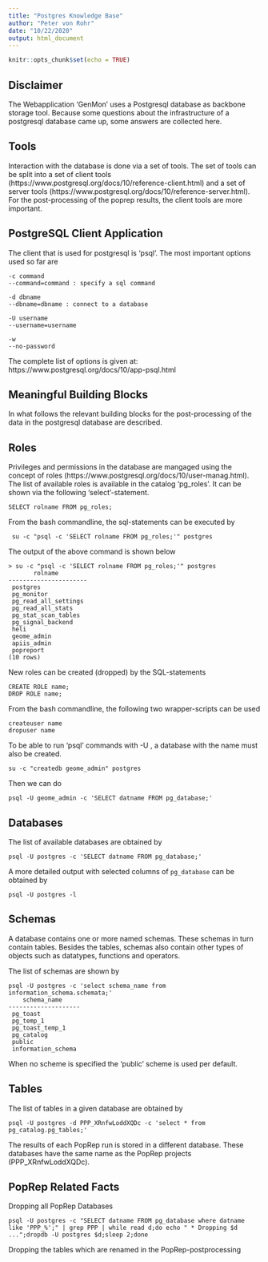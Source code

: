 ```yaml
---
title: "Postgres Knowledge Base"
author: "Peter von Rohr"
date: "10/22/2020"
output: html_document
---
```


```r
knitr::opts_chunk$set(echo = TRUE)
```

## Disclaimer
The Webapplication 'GenMon' uses a Postgresql database as backbone storage tool. Because some questions about the infrastructure of a postgresql database came up, some answers are collected here.


## Tools
Interaction with the database is done via a set of tools. The set of tools can be split into a set of client tools (https://www.postgresql.org/docs/10/reference-client.html) and a set of server tools (https://www.postgresql.org/docs/10/reference-server.html). For the post-processing of the poprep results, the client tools are more important.


## PostgreSQL Client Application
The client that is used for postgresql is 'psql'. The most important options used so far are

```
-c command
--command=command : specify a sql command

-d dbname
--dbname=dbname : connect to a database

-U username
--username=username

-w
--no-password

```

The complete list of options is given at: https://www.postgresql.org/docs/10/app-psql.html


## Meaningful Building Blocks
In what follows the relevant building blocks for the post-processing of the data in the postgresql database are described.


## Roles
Privileges and permissions in the database are mangaged using the concept of roles (https://www.postgresql.org/docs/10/user-manag.html). The list of available roles is available in the catalog 'pg_roles'. It can be shown via the following 'select'-statement.

```
SELECT rolname FROM pg_roles;
```

From the bash commandline, the sql-statements can be executed by 

```
 su -c "psql -c 'SELECT rolname FROM pg_roles;'" postgres
```

The output of the above command is shown below

```
> su -c "psql -c 'SELECT rolname FROM pg_roles;'" postgres
       rolname        
----------------------
 postgres
 pg_monitor
 pg_read_all_settings
 pg_read_all_stats
 pg_stat_scan_tables
 pg_signal_backend
 heli
 geome_admin
 apiis_admin
 popreport
(10 rows)

```

New roles can be created (dropped) by the SQL-statements

```
CREATE ROLE name;
DROP ROLE name;
```

From the bash commandline, the following two wrapper-scripts can be used

```
createuser name
dropuser name
```

To be able to run 'psql' commands with -U <user_name>, a database with the name <user_name> must also be created.

```
su -c "createdb geome_admin" postgres
```

Then we can do

```
psql -U geome_admin -c 'SELECT datname FROM pg_database;'
```


## Databases
The list of available databases are obtained by 

```
psql -U postgres -c 'SELECT datname FROM pg_database;'
```

A more detailed output with selected columns of `pg_database` can be obtained by

```
psql -U postgres -l
```


## Schemas
A database contains one or more named schemas. These schemas in turn contain tables. Besides the tables, schemas also contain other types of objects such as datatypes, functions and operators. 

The list of schemas are shown by

```
psql -U postgres -c 'select schema_name from information_schema.schemata;'
    schema_name     
--------------------
 pg_toast
 pg_temp_1
 pg_toast_temp_1
 pg_catalog
 public
 information_schema

```

When no scheme is specified the 'public' scheme is used per default.


## Tables
The list of tables in a given database are obtained by 

```
psql -U postgres -d PPP_XRnfwLoddXQDc -c 'select * from pg_catalog.pg_tables;'
```

The results of each PopRep run is stored in a different database. These databases have the same name as the PopRep projects (PPP_XRnfwLoddXQDc). 



## PopRep Related Facts
Dropping all PopRep Databases

```
psql -U postgres -c "SELECT datname FROM pg_database where datname like 'PPP_%';" | grep PPP | while read d;do echo " * Dropping $d ...";dropdb -U postgres $d;sleep 2;done
```

Dropping the tables which are renamed in the PopRep-postprocessing





